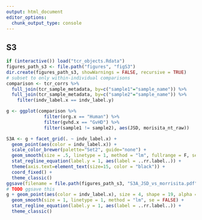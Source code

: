 ```yaml
---
output: html_document
editor_options: 
  chunk_output_type: console
---
```


## S3

```R
if (interactive()) load("tcr_objects.Rdata")
figures_path_s3 <- file.path("figures", "figS3")
dir.create(figures_path_s3, showWarnings = FALSE, recursive = TRUE)
# subset to only within-individual comparisons
comparison <- tcr_corrs %>% 
  full_join(tcr_sample_metadata, by=c("sample1"="sample_name")) %>% 
  full_join(tcr_sample_metadata, by=c("sample2"="sample_name")) %>% 
    filter(indv_label.x == indv_label.y)

g <- ggplot(comparison %>% 
              filter(org.x == "Human") %>%
              filter(gvhd.x == "GvHD") %>% 
              filter(sample1 != sample2), aes(JSD, morisita_nt_raw))

S3A <- g + facet_grid(. ~ indv_label.x) + 
  geom_point(aes(color = indv_label.x)) + 
  scale_color_brewer(palette="Set2", guide="none") +
  geom_smooth(size = .5, linetype = 1, method = "lm", fullrange = F, se = FALSE, color = "black") + 
  stat_regline_equation(label.y = 1, aes(label = ..rr.label..)) +
  theme(axis.text=element_text(size=15, color = "black")) + 
  coord_fixed() +
  theme_classic()
ggsave(filename = file.path(figures_path_s3, "S3A_JSD_vs_morrisita.pdf"), plot = S3A, width = 10, height=5)
# TODO ggsave this
g + geom_point(aes(color = indv_label.x), size = 4, shape = 19, alpha = .5) + 
  geom_smooth(size = 1, linetype = 1, method = "lm", se = FALSE) + 
  stat_regline_equation(label.y = 1, aes(label = ..rr.label..)) +
  theme_classic()
```

